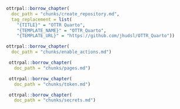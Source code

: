 
```r
ottrpal::borrow_chapter(
  doc_path = "chunks/create_repository.md",
  tag_replacement = list(
    "{TITLE}" = "OTTR Quarto",
    "{TEMPLATE_NAME}" = "OTTR_Quarto",
    "{TEMPLATE_URL}" = "https://github.com/jhudsl/OTTR_Quarto"))
```

```r
ottrpal::borrow_chapter(
  doc_path = "chunks/enable_actions.md")
```

```r
 ottrpal::borrow_chapter(   
   doc_path = "chunks/pages.md")
```

```r
 ottrpal::borrow_chapter(   
   doc_path = "chunks/token.md")
```

```r
 ottrpal::borrow_chapter(   
   doc_path = "chunks/secrets.md")
```
